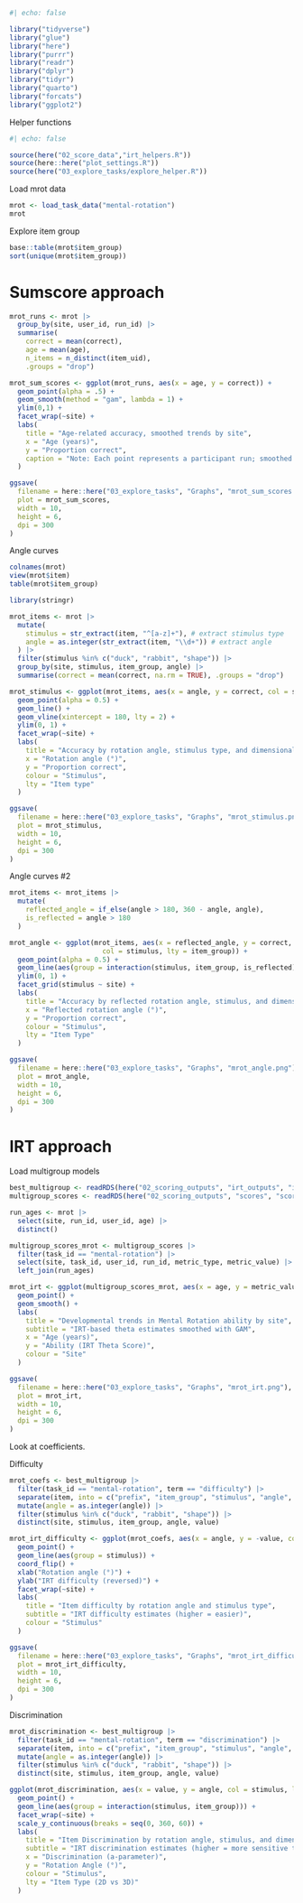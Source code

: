 ```r
#| echo: false

library("tidyverse")
library("glue")
library("here")
library("purrr")
library("readr")
library("dplyr")
library("tidyr")
library("quarto")
library("forcats")
library("ggplot2")

```

Helper functions

```r
#| echo: false

source(here("02_score_data","irt_helpers.R"))
source(here::here("plot_settings.R"))
source(here("03_explore_tasks/explore_helper.R"))

```

Load mrot data

```r

mrot <- load_task_data("mental-rotation")
mrot
```

Explore item group

```r
base::table(mrot$item_group)
sort(unique(mrot$item_group))

```

# Sumscore approach

```r
mrot_runs <- mrot |>
  group_by(site, user_id, run_id) |>
  summarise(
    correct = mean(correct), 
    age = mean(age),
    n_items = n_distinct(item_uid),
    .groups = "drop")

mrot_sum_scores <- ggplot(mrot_runs, aes(x = age, y = correct)) + 
  geom_point(alpha = .5) + 
  geom_smooth(method = "gam", lambda = 1) +
  ylim(0,1) +
  facet_wrap(~site) +
  labs(
    title = "Age-related accuracy, smoothed trends by site",
    x = "Age (years)",
    y = "Proportion correct",
    caption = "Note: Each point represents a participant run; smoothed trend by site"
  )

ggsave(
  filename = here::here("03_explore_tasks", "Graphs", "mrot_sum_scores.png"),
  plot = mrot_sum_scores,
  width = 10,
  height = 6,
  dpi = 300
)


```

Angle curves

```r

colnames(mrot)
view(mrot$item)
table(mrot$item_group)

library(stringr)

mrot_items <- mrot |>
  mutate(
    stimulus = str_extract(item, "^[a-z]+"), # extract stimulus type
    angle = as.integer(str_extract(item, "\\d+")) # extract angle
  ) |>
  filter(stimulus %in% c("duck", "rabbit", "shape")) |>
  group_by(site, stimulus, item_group, angle) |>
  summarise(correct = mean(correct, na.rm = TRUE), .groups = "drop")

mrot_stimulus <- ggplot(mrot_items, aes(x = angle, y = correct, col = stimulus, lty = item_group)) + 
  geom_point(alpha = 0.5) + 
  geom_line() + 
  geom_vline(xintercept = 180, lty = 2) + 
  ylim(0, 1) +
  facet_wrap(~site) +
  labs(
    title = "Accuracy by rotation angle, stimulus type, and dimensionality",
    x = "Rotation angle (°)",
    y = "Proportion correct",
    colour = "Stimulus",
    lty = "Item type"
  ) 

ggsave(
  filename = here::here("03_explore_tasks", "Graphs", "mrot_stimulus.png"),
  plot = mrot_stimulus,
  width = 10,
  height = 6,
  dpi = 300
)

```

Angle curves #2

```r
mrot_items <- mrot_items |>
  mutate(
    reflected_angle = if_else(angle > 180, 360 - angle, angle),
    is_reflected = angle > 180
  )

mrot_angle <- ggplot(mrot_items, aes(x = reflected_angle, y = correct, 
                       col = stimulus, lty = item_group)) + 
  geom_point(alpha = 0.5) + 
  geom_line(aes(group = interaction(stimulus, item_group, is_reflected))) + 
  ylim(0, 1) +
  facet_grid(stimulus ~ site) +
  labs(
    title = "Accuracy by reflected rotation angle, stimulus, and dimensionality",
    x = "Reflected rotation angle (°)",
    y = "Proportion correct",
    colour = "Stimulus",
    lty = "Item Type"
  )

ggsave(
  filename = here::here("03_explore_tasks", "Graphs", "mrot_angle.png"),
  plot = mrot_angle,
  width = 10,
  height = 6,
  dpi = 300
)

```

# IRT approach

Load multigroup models

```r

best_multigroup <- readRDS(here("02_scoring_outputs", "irt_outputs", "item_coefs.rds"))
multigroup_scores <- readRDS(here("02_scoring_outputs", "scores", "scores_multigroup.rds"))

```

```r

run_ages <- mrot |>
  select(site, run_id, user_id, age) |>
  distinct()

multigroup_scores_mrot <- multigroup_scores |>
  filter(task_id == "mental-rotation") |>
  select(site, task_id, user_id, run_id, metric_type, metric_value) |>
  left_join(run_ages)

mrot_irt <- ggplot(multigroup_scores_mrot, aes(x = age, y = metric_value, col = site)) + 
  geom_point() + 
  geom_smooth() +
  labs(
    title = "Developmental trends in Mental Rotation ability by site",
    subtitle = "IRT-based theta estimates smoothed with GAM",
    x = "Age (years)",
    y = "Ability (IRT Theta Score)",
    colour = "Site"
  )

ggsave(
  filename = here::here("03_explore_tasks", "Graphs", "mrot_irt.png"),
  plot = mrot_irt,
  width = 10,
  height = 6,
  dpi = 300
)

```

Look at coefficients. 

Difficulty

```r

mrot_coefs <- best_multigroup |>
  filter(task_id == "mental-rotation", term == "difficulty") |>
  separate(item, into = c("prefix", "item_group", "stimulus", "angle", "version"), sep = "_") |>
  mutate(angle = as.integer(angle)) |>
  filter(stimulus %in% c("duck", "rabbit", "shape")) |>
  distinct(site, stimulus, item_group, angle, value)

mrot_irt_difficulty <- ggplot(mrot_coefs, aes(x = angle, y = -value, col = stimulus)) + 
  geom_point() +
  geom_line(aes(group = stimulus)) + 
  coord_flip() + 
  xlab("Rotation angle (°)") + 
  ylab("IRT difficulty (reversed)") + 
  facet_wrap(~site) +
  labs(
    title = "Item difficulty by rotation angle and stimulus type",
    subtitle = "IRT difficulty estimates (higher = easier)",
    colour = "Stimulus"
  ) 

ggsave(
  filename = here::here("03_explore_tasks", "Graphs", "mrot_irt_difficulty.png"),
  plot = mrot_irt_difficulty,
  width = 10,
  height = 6,
  dpi = 300
)

```

Discrimination

```r
mrot_discrimination <- best_multigroup |>
  filter(task_id == "mental-rotation", term == "discrimination") |>
  separate(item, into = c("prefix", "item_group", "stimulus", "angle", "version"), sep = "_") |>
  mutate(angle = as.integer(angle)) |>
  filter(stimulus %in% c("duck", "rabbit", "shape")) |>
  distinct(site, stimulus, item_group, angle, value)

ggplot(mrot_discrimination, aes(x = value, y = angle, col = stimulus, lty = item_group)) +
  geom_point() +
  geom_line(aes(group = interaction(stimulus, item_group))) +
  facet_wrap(~site) +
  scale_y_continuous(breaks = seq(0, 360, 60)) +
  labs(
    title = "Item Discrimination by rotation angle, stimulus, and dimensionality",
    subtitle = "IRT discrimination estimates (higher = more sensitive to ability)",
    x = "Discrimination (a-parameter)",
    y = "Rotation Angle (°)",
    colour = "Stimulus",
    lty = "Item Type (2D vs 3D)"
  ) 


```

